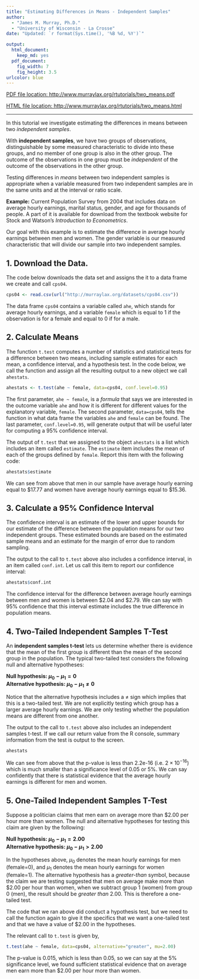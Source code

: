 ```yaml
---
title: "Estimating Differences in Means - Independent Samples"
author: 
  - "James M. Murray, Ph.D."
  - "University of Wisconsin - La Crosse"
date: "Updated: `r format(Sys.time(), '%B %d, %Y')`"

output: 
  html_document:
    keep_md: yes
  pdf_document:
    fig_width: 7
    fig_height: 3.5
urlcolor: blue
---
```


[PDF file location: http://www.murraylax.org/rtutorials/two_means.pdf](http://www.murraylax.org/rtutorials/two_means.pdf)

[HTML file location: http://www.murraylax.org/rtutorials/two_means.html](http://www.murraylax.org/rtutorials/two_means.html)

* * * * 

In this tutorial we investigate estimating the differences in means between two *independent samples*. 

With **independent samples**, we have two groups of observations, distinguishable by some measured characteristic to divide into these groups, and no member of one group is also in the other group.  The outcome of the observations in one group must be *independent* of the outcome of the observations in the other group.  

Testing differences in *means* between two independent samples is appropriate when a variable measured from two independent samples are in the same units and at the interval or ratio scale.

**Example:** Current Population Survey from 2004 that includes data on average hourly earnings, marital status, gender, and age for thousands of people.  A part of it is available for download from the textbook website for Stock and Watson's *Introduction to Econometrics*.

Our goal with this example is to estimate the difference in average hourly earnings between men and women.  The gender variable is our measured characteristic that will divide our sample into two independent samples.

## 1. Download the Data. ##
The code below downloads the data set and assigns the it to a data frame we create and call `cps04`.

```r
cps04 <- read.csv(url("http://murraylax.org/datasets/cps04.csv"))
```

The data frame `cps04` contains a variable called `ahe`, which stands for average hourly earnings, and a variable `female` which is equal to 1 if the observation is for a female and equal to 0 if for a male.

## 2. Calculate Means ##
The function `t.test` computes a number of statistics and statistical tests for a difference between two means, including sample estimates for each mean, a confidence interval, and a hypothesis test.  In the code below, we call the  function and assign all the resulting output to a new object we call `ahestats`.
```r
ahestats <- t.test(ahe ~ female, data=cps04, conf.level=0.95)
```
The first parameter, `ahe ~ female`, is a *formula* that says we are interested in the outcome variable `ahe` and how it is different for different values for the explanatory variable, `female`.  The second parameter, `data=cps04`, tells the function in what data frame the variables `ahe` and `female` can be found.  The last parameter, `conf.level=0.95`, will generate output that will be useful later for computing a 95% confidence interval. 

The output of `t.test` that we assigned to the object `ahestats` is a list which includes an item called `estimate`.  The `estimate` item includes the mean of each of the groups defined by `female`.  Report this item with the following code:
```r
ahestats$estimate
```

We can see from above that men in our sample have average hourly earning equal to \$17.77 and women have average hourly earnings equal to \$15.36.

## 3. Calculate a 95% Confidence Interval ##
The confidence interval is an estimate of the lower and upper bounds for our estimate of the difference between the population means for our two independent groups. These estimated bounds are based on the estimated sample means and an estimate for the margin of error due to random sampling.  

The output to the call to `t.test` above also includes a confidence interval, in an item called `conf.int`.  Let us call this item to report our confidence interval:
```r
ahestats$conf.int
```
The confidence interval for the difference between average hourly earnings between men and women is between \$2.04 and \$2.79.  We can say with 95% confidence that this interval estimate includes the true difference in population means.

## 4. Two-Tailed Independent Samples T-Test ##
An **independent samples t-test** lets us determine whether there is evidence that the mean of the first group is different than the mean of the second group in the population.  The typical two-tailed test considers the following null and alternative hypotheses:

**Null hypothesis: $\mu_0-\mu_1=0$   
Alternative hypothesis: $\mu_0-\mu_1\neq 0$**

Notice that the alternative hypothesis includes a $\neq$ sign which implies that this is a two-tailed test.  We are not explicitly testing which group has a larger average hourly earnings.  We are only testing whether the population means are different from one another.  

The output to the call to `t.test` above also includes an independent samples t-test.  If we call our return value from the R console, summary information from the test is output to the screen.
```r
ahestats
```

We can see from above that the p-value is less than 2.2e-16 (i.e. $2 \times 10^{-16}$) which is much smaller than a significance level of 0.05 or 5\%.  We can say confidently that there is statistical evidence that the average hourly earnings is different for men and women.

## 5. One-Tailed Independent Samples T-Test ##
Suppose a politician claims that men earn on average more than $2.00 per hour more than women.  The null and alternative hypotheses for testing this claim are given by the following:

**Null hypothesis: $\mu_0 - \mu_1 = 2.00$   
Alternative hypothesis: $\mu_0 - \mu_1 > 2.00$**

In the hypotheses above, $\mu_0$ denotes the mean hourly earnings for men (female=0), and $\mu_1$ denotes the mean hourly earnings for women (female=1).  The alternative hypothesis has a *greater-than* symbol, because the claim we are testing suggested that men on average make more than \$2.00 per hour than women, when we subtract group 1 (women) from group 0 (men), the result should be *greater than* 2.00.  This is therefore a one-tailed test.

The code that we ran above did conduct a hypothesis test, but we need to call the function again to give it the specifics that we want a one-tailed test and that we have a value of \$2.00 in the hypotheses. 

The relevant call to `t.test` is given by,

```r
t.test(ahe ~ female, data=cps04, alternative="greater", mu=2.00)
```

The p-value is 0.015, which is less than 0.05, so we can say at the 5% significance level, we found sufficient statistical evidence that on average men earn more than $2.00 per hour more than women.
